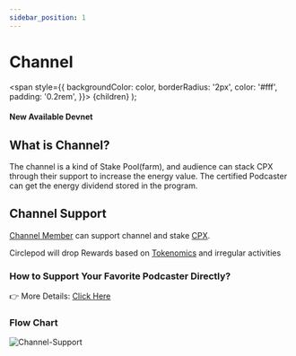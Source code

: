 ```yaml
---
sidebar_position: 1
---
```


# Channel


  <span
    style={{
      backgroundColor: color,
      borderRadius: '2px',
      color: '#fff',
      padding: '0.2rem',
    }}>
    {children}
  </span>
);

#### New Available <Highlight color="#25c2a0">Devnet</Highlight>

## What is Channel?

The channel is a kind of Stake Pool(farm), and audience can stack CPX through their support to increase the energy value. The certified Podcaster can get the energy dividend stored in the program.

## Channel Support

[Channel Member](/docs/protocol/channel/channel-member) can support channel and stake [CPX](/docs/tokenomics/intro).

Circlepod will drop Rewards based on [Tokenomics](/docs/tokenomics/intro) and irregular activities

### How to Support Your Favorite Podcaster Directly?

👉 More Details: [Click Here](/docs/protocol/channel/intro)


### Flow Chart
![Channel-Support](/img/channel/Channel-Support.svg)
